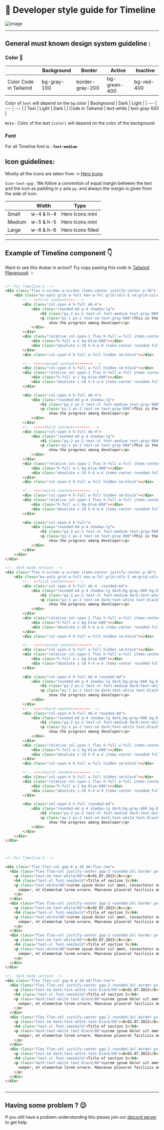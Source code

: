 
# 📒 Developer style guide for Timeline

![image](https://i.postimg.cc/j5ysLjnD/Screenshot-2022-12-24-at-12-40-53-PM.png)

---

## General must known design system guideline :

### Color 🎨

|  | Background | Border | Active | Inactive |
| --- | --- | --- | --- | --- |
| Color Code in Tailwind | bg-gray-100 | border-gray-200 | bg-green-400 | bg-red-400 |
 

Color of `text` will depend on the `bg` color
| Background | Dark | Light |
| --- | --- | --- |
| Text | Light | Dark |
| Code in Tailwind | text-white | text-gray-500 |

`Note` : Color of the text `[color]` will depend on the color of the background

### Font

For all Timeline font is : **`font-medium`**

## Icon guidelines:

Mostly all the icons are taken from → [Hero Icons](https://heroicons.com/)

`Icon-text-gap` :  We follow a convention of equal margin between the text and the icon as padding in y  axis `py`. and always the margin is given from the side of icon.

|  | Width | Type |
| --- | --- | --- |
| Small | w-4 & h-4 | Hero Icons mini |
| Medium | w-5 & h-5 | Hero Icons mini |
| Large | w-6 & h-6 | Hero Icons filled |

---

## Example of Timeline component 👇

Want to see this Avatar in action? Try copy pasting this code in [Tailwind Playground](https://play.tailwindcss.com/). 💥

```html

<!--For Timeline-1 -->
<div class="flex h-screen w-screen items-center justify-center p-10">
    <div class="mx-auto grid w-full max-w-7xl grid-cols-5 sm:grid-cols-9">
        <!-- --first content---- -->
        <div class="col-span-4 h-full mb-4">
            <div class="rounded-md p-4 shadow-lg">
                <h1 class="py-2 px-2 text-xl font-medium text-gray-900">Heading 1</h1>
                <p class="py-1 px-2 text-sm text-gray-800">This is the first heading in the timeline graph we use to
                    show the progress among developer</p>
            </div>
        </div>
        <div class="relative col-span-1 flex h-full w-full items-center justify-center row-start-1  sm:col-start-5">
            <div class="h-full w-1 bg-blue-600"></div>
            <div class="absolute z-10 h-4 w-4 items-center rounded-full bg-blue-600"></div>
        </div>
        <div class="col-span-4 h-full w-full hidden sm:block"></div>

        <!-- -----second content-------- -->
        <div class="col-span-4 h-full w-full hidden sm:block"></div>
        <div class="relative col-span-1 flex h-full w-full items-center justify-center">
            <div class="h-full w-1 bg-blue-600"></div>
            <div class="absolute z-10 h-4 w-4 items-center rounded-full bg-blue-600"></div>
        </div>

        <div class="col-span-4 h-full mb-4">
            <div class="rounded-md p-4 shadow-lg">
                <h1 class="py-2 px-2 text-xl font-medium text-gray-900">Heading 2</h1>
                <p class="py-1 px-2 text-sm text-gray-800">This is the second heading in the timeline graph we use to
                    show the progress among developer</p>
            </div>
        </div>
        <!-- -----third content-------- -->
        <div class="col-span-4 h-full mb-4">
            <div class="rounded-md p-4 shadow-lg">
                <h1 class="py-2 px-2 text-xl font-medium text-gray-900">Heading 3</h1>
                <p class="py-1 px-2 text-sm text-gray-800">This is the third heading in the timeline graph we use to
                    show the progress among developer</p>
            </div>
        </div>
        <div class="relative col-span-1 flex h-full w-full items-center justify-center row-start-3 sm:col-start-5">
            <div class="h-full w-1 bg-blue-600"></div>
            <div class="absolute z-10 h-4 w-4 items-center rounded-full bg-blue-600"></div>
        </div>
        <div class="col-span-4 h-full w-full hidden sm:block"></div>

        <!-- ----fourth content-------- -->
        <div class="col-span-4 h-full w-full hidden sm:block"></div>
        <div class="relative col-span-1 flex h-full w-full items-center justify-center">
            <div class="h-full w-1 bg-blue-600"></div>
            <div class="absolute z-10 h-4 w-4 items-center rounded-full bg-blue-600"></div>
        </div>

        <div class="col-span-4 h-full">
            <div class="rounded-md p-4 shadow-lg">
                <h1 class="py-2 px-2 text-xl font-medium text-gray-900">Heading 4</h1>
                <p class="py-1 px-2 text-sm text-gray-800">This is the fourth heading in the timeline graph we use to
                    show the progress among developer</p>
            </div>
        </div>
    </div>
</div>

<!-- dark mode version -->
<div class="flex h-screen w-screen items-center justify-center p-10">
    <div class="mx-auto grid w-full max-w-7xl grid-cols-5 sm:grid-cols-9">
        <!-- --first content---- -->
        <div class="col-span-4 h-full mb-4  rounded-md">
            <div class="rounded-md p-4 shadow-lg dark:bg-gray-600 bg-blue-600">
                <h1 class="py-2 px-2 text-xl font-medium dark:text-white text-black">Heading 1</h1>
                <p class="py-1 px-2 text-sm dark:text-white text-black">This is the first heading in the timeline graph we use to
                    show the progress among developer</p>
            </div>
        </div>
        <div class="relative col-span-1 flex h-full w-full items-center justify-center row-start-1  sm:col-start-5">
            <div class="h-full w-1 bg-blue-600"></div>
            <div class="absolute z-10 h-4 w-4 items-center rounded-full bg-blue-600"></div>
        </div>
        <div class="col-span-4 h-full w-full hidden sm:block"></div>

        <!-- -----second content-------- -->
        <div class="col-span-4 h-full w-full hidden sm:block"></div>
        <div class="relative col-span-1 flex h-full w-full items-center justify-center">
            <div class="h-full w-1 bg-blue-600"></div>
            <div class="absolute z-10 h-4 w-4 items-center rounded-full bg-blue-600"></div>
        </div>

        <div class="col-span-4 h-full mb-4 rounded-md">
            <div class="rounded-md p-4 shadow-lg dark:bg-gray-600 bg-blue-600">
                <h1 class="py-2 px-2 text-xl font-medium dark:text-white text-black">Heading 2</h1>
                <p class="py-1 px-2 text-sm dark:text-white text-black">This is the second heading in the timeline graph we use to
                    show the progress among developer</p>
            </div>
        </div>
        <!-- -----third content-------- -->
        <div class="col-span-4 h-full mb-4 rounded-md">
            <div class="rounded-md p-4 shadow-lg dark:bg-gray-600 bg-blue-600">
                <h1 class="py-2 px-2 text-xl font-medium dark:text-white text-black">Heading 3</h1>
                <p class="py-1 px-2 text-sm dark:text-white text-black">This is the third heading in the timeline graph we use to
                    show the progress among developer</p>
            </div>
        </div>
        <div class="relative col-span-1 flex h-full w-full items-center justify-center row-start-3 sm:col-start-5">
            <div class="h-full w-1 bg-blue-600"></div>
            <div class="absolute z-10 h-4 w-4 items-center rounded-full bg-blue-600"></div>
        </div>
        <div class="col-span-4 h-full w-full hidden sm:block"></div>

        <!-- ----fourth content-------- -->
        <div class="col-span-4 h-full w-full hidden sm:block"></div>
        <div class="relative col-span-1 flex h-full w-full items-center justify-center">
            <div class="h-full w-1 bg-blue-600"></div>
            <div class="absolute z-10 h-4 w-4 items-center rounded-full bg-blue-600"></div>
        </div>

        <div class="col-span-4 h-full rounded-md">
            <div class="rounded-md p-4 shadow-lg dark:bg-gray-600 bg-blue-600">
                <h1 class="py-2 px-2 text-xl font-medium dark:text-white text-black">Heading 4</h1>
                <p class="py-1 px-2 text-sm dark:text-white text-black">This is the fourth heading in the timeline graph we use to
                    show the progress among developer</p>
            </div>
        </div>
    </div>
</div>



<!--For Timeline-2 -->

<div class="flex flex-col gap-6 p-10 md:flex-row">
  <div class="flex flex-col justify-center gap-2 rounded-3xl border px-6 py-6 shadow-lg bg-blue-600 text-white">
    <p class="text-sm text-white/60"><b>01.07.2022</b></p>
    <h4 class="text-xl font-semibold">Title of section 1</h4>
    <p class="text-white/80">Lorem ipsum dolor sit amet, consectetur adipiscing elit. Quisque scelerisque diam non nisi
      semper, et elementum lorem ornare. Maecenas placerat facilisis mollis. Duis sagittis ligula in sodales vehicula.
    </p>
  </div>
  <div class="flex flex-col justify-center gap-2 rounded-3xl border px-6 py-6 shadow-lg bg-blue-600 text-white">
    <p class="text-sm text-white/60"><b>02.07.2022</b></p>
    <h4 class="text-xl font-semibold">Title of section 2</h4>
    <p class="text-white/80">Lorem ipsum dolor sit amet, consectetur adipiscing elit. Quisque scelerisque diam non nisi
      semper, et elementum lorem ornare. Maecenas placerat facilisis mollis. Duis sagittis ligula in sodales vehicula.
    </p>
  </div>
  <div class="flex flex-col justify-center gap-2 rounded-3xl border px-6 py-6 shadow-lg bg-blue-600 text-white">
    <p class="text-sm text-white/60"><b>03.07.2022</b></p>
    <h4 class="text-xl font-semibold">Title of section 3</h4>
    <p class="text-white/80">Lorem ipsum dolor sit amet, consectetur adipiscing elit. Quisque scelerisque diam non nisi
      semper, et elementum lorem ornare. Maecenas placerat facilisis mollis. Duis sagittis ligula in sodales vehicula.
    </p>
  </div>
</div>

<!-- dark mode version -->
<div class="flex flex-col gap-6 p-10 md:flex-row">
  <div class="flex flex-col justify-center gap-2 rounded-3xl border px-6 py-6 shadow-lg dark:bg-gray-600 dark:text-white text-black bg-blue-600">
    <p class="text-sm dark:text-white text-black/60"><b>01.07.2022</b></p>
    <h4 class="text-xl font-semibold">Title of section 1</h4>
    <p class="dark:text-white text-black/80">Lorem ipsum dolor sit amet, consectetur adipiscing elit. Quisque scelerisque diam non nisi
      semper, et elementum lorem ornare. Maecenas placerat facilisis mollis. Duis sagittis ligula in sodales vehicula.
    </p>
  </div>
  <div class="flex flex-col justify-center gap-2 rounded-3xl border px-6 py-6 shadow-lg dark:bg-gray-600 dark:text-white text-black bg-blue-600">
    <p class="text-sm dark:text-white text-black/60"><b>02.07.2022</b></p>
    <h4 class="text-xl font-semibold">Title of section 2</h4>
    <p class="dark:text-white text-black/80">Lorem ipsum dolor sit amet, consectetur adipiscing elit. Quisque scelerisque diam non nisi
      semper, et elementum lorem ornare. Maecenas placerat facilisis mollis. Duis sagittis ligula in sodales vehicula.
    </p>
  </div>
  <div class="flex flex-col justify-center gap-2 rounded-3xl border px-6 py-6 shadow-lg dark:bg-gray-600 dark:text-white text-black bg-blue-600">
    <p class="text-sm dark:text-white text-black/60"><b>03.07.2022</b></p>
    <h4 class="text-xl font-semibold">Title of section 3</h4>
    <p class="dark:text-white text-black/80">Lorem ipsum dolor sit amet, consectetur adipiscing elit. Quisque scelerisque diam non nisi
      semper, et elementum lorem ornare. Maecenas placerat facilisis mollis. Duis sagittis ligula in sodales vehicula.
    </p>
  </div>
</div>



```

---

## Having some problem ? 😕

If you still have a problem understanding this please join our [discord server](https://discord.gg/zrVMjGW8sB) to get help.

